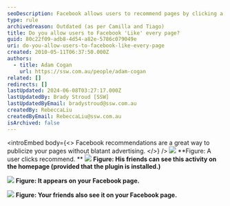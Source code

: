 ```yaml
---
seoDescription: Facebook allows users to recommend pages by clicking a "Like" button, which displays the recommendation on their homepage and shares it with friends.
type: rule
archivedreason: Outdated (as per Camilla and Tiago)
title: Do you allow users to Facebook 'Like' every page?
guid: 80c22f09-adb8-4d54-a82e-5786c079049e
uri: do-you-allow-users-to-facebook-like-every-page
created: 2010-05-11T06:37:50.000Z
authors:
  - title: Adam Cogan
    url: https://ssw.com.au/people/adam-cogan
related: []
redirects: []
lastUpdated: 2024-06-08T03:27:17.000Z
lastUpdatedBy: Brady Stroud [SSW]
lastUpdatedByEmail: bradystroud@ssw.com.au
createdBy: RebeccaLiu
createdByEmail: RebeccaLiu@ssw.com.au
isArchived: false
---
```


<introEmbed
  body={<>
Facebook recommendations are a great way to publicize your pages without blatant advertising.
  </>}
/>
![](/uploads/rules/do-you-allow-users-to-facebook-like-every-page/Facebook_Recommend01.jpg)
**Figure: A user clicks recommend.
**
![](/uploads/rules/do-you-allow-users-to-facebook-like-every-page/Facebook_Recommend02.jpg)
**Figure: His friends can see this activity on the homepage (provided that the plugin is installed.)**

![](/uploads/rules/do-you-allow-users-to-facebook-like-every-page/Facebook_Recommend03.jpg)
**Figure: It appears on your Facebook page.**

![](/uploads/rules/do-you-allow-users-to-facebook-like-every-page/Facebook_Recommend04.jpg)
**Figure: Your friends also see it on your Facebook page.**
